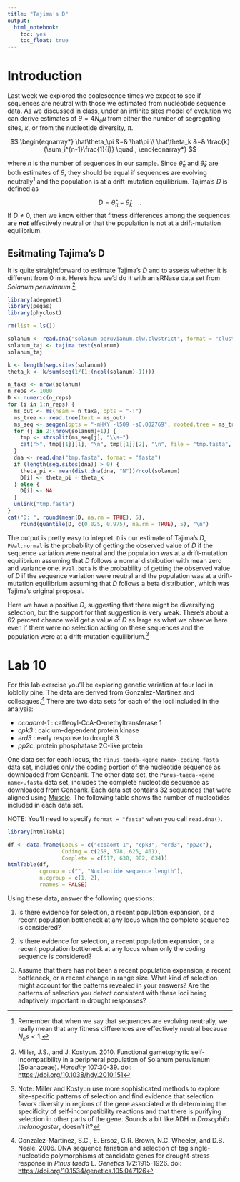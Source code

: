 ```yaml
---
title: "Tajima's D"
output: 
  html_notebook:
    toc: yes
    toc_float: true
---
```


# Introduction

Last week we explored the coalescence times we expect to see if sequences are neutral with those we estimated from nucleotide sequence data. As we discussed in class, under an infinite sites model of evolution we can derive estimates of $\theta = 4N_e\mu$ from either the number of segregating sites, $k$, or from the nucleotide diversity, $\pi$.

$$
\begin{eqnarray*}
\hat\theta_\pi &=& \hat\pi \\
\hat\theta_k &=& \frac{k}{\sum_i^{n-1}\frac{1}{i}} \quad ,
\end{eqnarray*}
$$

where $n$ is the number of sequences in our sample. Since $\hat\theta_\pi$ and $\hat\theta_k$ are both estimates of $\theta$, they should be equal if sequences are evolving neutrally^[Remember that when we say that sequences are evolving neutrally, we really mean that any fitness differences are effectively neutral because $N_es < 1$.] and the population is at a drift-mutation equilibrium. Tajima's $D$ is defined as

$$
D = \hat\theta_\pi - \hat\theta_k \quad .
$$
If $D \ne 0$, then we know either that fitness differences among the sequences are ***not*** effectively neutral or that the population is not at a drift-mutation equilibrium.

## Esitmating Tajima's D

It is quite straightforward to estimate Tajima's $D$ and to assess whether it is different from 0 in `R`. Here's how we'd do it with an sRNase data set from *Solanum peruvianum*.^[Miller, J.S., and J. Kostyun.  2010.  Functional gametophytic self-incompatibility in a peripheral population of Solanum peruvianum (Solanaceae). *Heredity*  107:30-39.  doi: [https://doi.org/10.1038/hdy.2010.151](https://doi.org/10.1038/hdy.2010.151)]

```r
library(adegenet)
library(pegas)
library(phyclust)

rm(list = ls())

solanum <- read.dna("solanum-peruvianum.clw.clwstrict", format = "clustal")
solanum_taj <- tajima.test(solanum)
solanum_taj

k <- length(seg.sites(solanum))
theta_k <- k/sum(seq(1/(1:(ncol(solanum)-1))))

n_taxa <- nrow(solanum)
n_reps <- 1000
D <- numeric(n_reps)
for (i in 1:n_reps) {
  ms_out <- ms(nsam = n_taxa, opts = "-T")
  ms_tree <- read.tree(text = ms_out)
  ms_seq <- seqgen(opts = "-mHKY -l509 -s0.002769", rooted.tree = ms_tree)
  for (j in 2:(nrow(solanum)+1)) {
    tmp <- strsplit(ms_seq[j], "\\s+")
    cat(">", tmp[[1]][1], "\n", tmp[[1]][2], "\n", file = "tmp.fasta", sep = "", append = TRUE)
  }
  dna <- read.dna("tmp.fasta", format = "fasta")
  if (length(seg.sites(dna)) > 0) {
    theta_pi <- mean(dist.dna(dna, "N"))/ncol(solanum)
    D[i] <- theta_pi - theta_k
  } else {
    D[i] <- NA
  }
  unlink("tmp.fasta")
}
cat("D: ", round(mean(D, na.rm = TRUE), 5), 
    round(quantile(D, c(0.025, 0.975), na.rm = TRUE), 5), "\n")
```

The output is pretty easy to intepret. `D` is our estimate of Tajima's $D$, `PVal.normal` is the probability of getting the observed value of $D$ if the sequence variation were neutral and the population was at a drift-mutation equilibrium assuming that $D$ follows a normal distribution with mean zero and variance one. `Pval.beta` is the probability of getting the observed value of $D$ if the sequence variation were neutral and the population was at a drift-mutation equilibrium assuming that $D$ follows a beta distribution, which was Tajima's original proposal.

Here we have a positive $D$, suggesting that there might be diversifying selection, but the support for that suggestion is very weak. There's about a 62 percent chance we'd get a value of $D$ as large as what we observe here even if there were no selection acting on these sequences and the population were at a drift-mutation equilibrium.^[Note: Miller and Kostyun use more sophisticated methods to explore site-specific patterns of selection and find evidence that selection favors diversity in regions of the gene associated with determining the specificity of self-incompatibility reactions and that there is purifying selection in other parts of the gene. Sounds a bit like ADH in *Drosophila melanogaster*, doesn't it?]

# Lab 10

For this lab exercise you'll be exploring genetic variation at four loci in loblolly pine. The data are derived from Gonzalez-Martinez and colleagues.^[Gonzalez-Martinez, S.C., E. Ersoz, G.R. Brown, N.C. Wheeler, and D.B. Neale.  2006.  DNA sequence fariation and selection of tag single-nucleotide polymorphisms at candidate genes for drought-stress response in *Pinus taeda* L.  *Genetics*  172:1915-1926.  doi: [https://doi.org/10.1534/genetics.105.047126](https://doi.org/10.1534/genetics.105.047126)] There are two data sets for each of the loci included in the analysis:

- *ccoaomt-1* : caffeoyl-CoA-O-methyltransferase 1
- *cpk3* : calcium-dependent protein kinase
- *erd3* : early response to drought 3
- *pp2c*: protein phosphatase 2C-like protein

One data set for each locus, the `Pinus-taeda-<gene name>-coding.fasta` data set, includes only the coding portion of the nucleotide sequence as downloaded from Genbank. The other data set, the `Pinus-taeda-<gene name>.fasta` data set, includes the complete nucleotide sequence as downloaded from Genbank. Each data set contains 32 sequences that were aligned using [Muscle](http://www.ebi.ac.uk/Tools/msa/muscle). The following table shows the number of nucleotides included in each data set.

NOTE: You'll need to specify `format = "fasta"` when you call `read.dna()`.

```r
library(htmlTable)

df <- data.frame(Locus = c("ccoaomt-1", "cpk3", "erd3", "pp2c"),
                 Coding = c(258, 378, 625, 461),
                 Complete = c(517, 630, 882, 634))
htmlTable(df, 
          cgroup = c("", "Nucleotide sequence length"),
          n.cgroup = c(1, 2),
          rnames = FALSE)
```

Using these data, answer the following questions:

1. Is there evidence for selection, a recent population expansion, or a recent population bottleneck at any locus when the complete sequence is considered?

2. Is there evidence for selection, a recent population expansion, or a recent population bottleneck at any locus when only the coding sequence is considered?

3. Assume that there has not been a recent population expansion, a recent bottleneck, or a recent change in range size. What kind of selection might account for the patterns revealed in your answers? Are the patterns of selection you detect consistent with these loci being adaptively important in drought responses?
